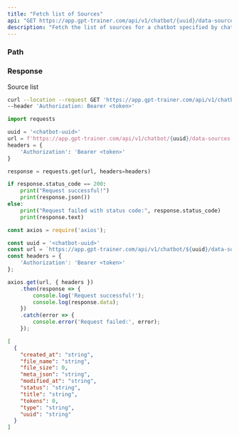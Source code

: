 ```yaml
---
title: "Fetch list of Sources"
api: "GET https://app.gpt-trainer.com/api/v1/chatbot/{uuid}/data-sources"
description: "Fetch the list of sources for a chatbot specified by chatbot uuid"
---
```


### Path

<ParamField path="uuid" type="string" required/>

### Response

<ResponseField name="" type="object[]">
Source list
<Expandable title="Source properties">
<ResponseField name="uuid" type="string"/>
<ResponseField name="created_at" type="string"/>
<ResponseField name="modified_at" type="string"/>
<ResponseField name="title" type="string"/>
<ResponseField name="tokens" type="string"/>
<ResponseField name="file_size" type="string"/>
<ResponseField name="file_name" type="string"/>
<ResponseField name="type" type="string"/>
<ResponseField name="status" type="string"/>
<ResponseField name="meta_json" type="string"/>
</Expandable>
</ResponseField>

<RequestExample>

```bash Curl
curl --location --request GET 'https://app.gpt-trainer.com/api/v1/chatbot/{uuid}/data-sources' \
--header 'Authorization: Bearer <token>'
```

```py Python
import requests

uuid = '<chatbot-uuid>'
url = f'https://app.gpt-trainer.com/api/v1/chatbot/{uuid}/data-sources'
headers = {
    'Authorization': 'Bearer <token>'
}

response = requests.get(url, headers=headers)

if response.status_code == 200:
    print("Request successful!")
    print(response.json())
else:
    print("Request failed with status code:", response.status_code)
    print(response.text)
```

```ts JavaScript
const axios = require('axios');

const uuid = '<chatbot-uuid>'
const url = `https://app.gpt-trainer.com/api/v1/chatbot/${uuid}/data-sources`;
const headers = {
    'Authorization': 'Bearer <token>'
};

axios.get(url, { headers })
    .then(response => {
        console.log('Request successful!');
        console.log(response.data);
    })
    .catch(error => {
        console.error('Request failed:', error);
    });
```

</RequestExample>

<ResponseExample>

```json Response
[
  {
    "created_at": "string",
    "file_name": "string",
    "file_size": 0,
    "meta_json": "string",
    "modified_at": "string",
    "status": "string",
    "title": "string",
    "tokens": 0,
    "type": "string",
    "uuid": "string"
  }
]

```

</ResponseExample>
